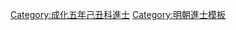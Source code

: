 {{Navbox 
|name = 成化五年己丑科殿試金榜
|title = 成化五年（[[1469年]]）己丑科殿試金榜
|titlestyle = background-color:#FFD700;
|image =
|style = width:100%;text-align:center; 
|groupstyle = text-align:center; background-color:#FFD700;
|liststyle = text-align:center;
|state = {{{state<includeonly>|collapsed</includeonly>}}}
|group1 = 第一甲<br>賜進士及第<br>共3名
|list1 = '''[[張昇 (狀元)|張　昇]]''' - '''[[丁溥|丁　溥]]''' - '''[[董越 (明朝)|董　越]]'''

|group2 = 第二甲<br>賜進士出身<br>共75名
|list2 = [[張璲|張　璲]] - [[費誾|費　誾]] - [[陳珷|陳　珷]] - [[張習 (成化進士)|張　習]] - [[李秉衷]] - [[舒春|舒　春]] - [[陳揆 (成化進士)|陳　揆]] - [[白玢|白　玢]] - [[鄭宏 (成化二甲進士)|鄭　宏]] - [[樂宣|樂　宣]]<br>[[蕭璵|蕭　璵]] - [[梁澤|梁　澤]] - [[王纓|王　纓]] - [[言芳|言　芳]] - [[李延 (成化進士)|李　延]] - [[王瑞 (成化進士)|王　瑞]] - [[閻仲實]] - [[尹龍|尹　龍]] - [[尚絅|尚　絅]] - [[龔澤|龔　澤]]<br>[[郝志義]] - [[鄒儒 (成化己丑進士)|鄒　儒]] - [[馮蘭|馮　蘭]] - [[邵宗|邵　宗]] - [[郁庠|郁　庠]] - [[徐冔|徐　冔]] - [[吳珵 (成化進士)|吳　珵]] - [[李蕙 (成化進士)|李　蕙]] - [[張忱 (成化進士)|張　忱]] - [[毛松齡]]<br>[[黃麟 (成化進士)|黃　麟]] - [[喬維翰]] - [[楊光溥]] - [[張以弘]] - [[鄧存德]] - [[徐與憲]] - [[杨遵 (明朝)|楊　遵]] - [[冀綺|冀　綺]] - [[張禎叔]] - [[沈銳|沈　銳]]<br>[[周瑛 (成化進士)|周　瑛]] - [[張錦 (成化進士)|張　錦]] - [[蔡晟 (成化進士)|蔡　晟]] - [[張縉 (成化己丑進士)|張　縉]] - [[周孟中]] - [[朱紳 (成化進士)|朱　紳]] - [[解賓|解　賓]] - [[侯方|侯　方]] - [[李元鎮 (成化進士)|李元镇]] - [[趙祥|趙　祥]]<br>[[熊景|熊　景]] - [[陸奎|陸　奎]] - [[郭忠|郭　忠]] - [[方守|方　守]] - [[王鼎 (成化己丑進士)|王　鼎]] - [[陳紀 (成化進士)|陳　紀]] - [[張晟 (成化己丑進士)|張　晟]] - [[胡贊|胡　贊]] - [[勒璽|勒　璽]] - [[謝恭|謝　恭]]<br>[[李介|李　介]] - [[王臣 (成化進士)|王　臣]] - [[陳勉 (成化進士)|陳　勉]] - [[屠勳|屠　勳]] - [[崔陞 (明朝)|崔　陞]] - [[姜英 (成化進士)|姜　英]] - [[鄭齡|鄭　齡]] - [[沈璐|沈　璐]] - [[劉憲 (成化己丑進士)|劉　憲]] - [[邵珪|邵　珪]]<br>[[昝誠|昝　誠]] - [[吳瓊 (成化進士)|吳　瓊]] - [[吳珉|吳　珉]] - [[周政 (明朝)|周　政]] - [[奚昌|奚　昌]]<span style="color: #F7F7F7;"> - －－－ - －－－ - －－－ - －－－ - －－－</span>

|group3 = 第三甲<br>賜同進士出身<br>共169名
|list3 = [[張曉 (成化進士)|張　曉]] - [[李經 (成化己丑進士)|李　經]] - [[瞿俊|瞿　俊]] - [[高安 (成化進士)|高　安]] - [[梅江 (成化進士)|梅　江]] - [[尹仁|尹　仁]] - [[謝秉中]] - [[楊惇|楊　惇]] - [[李璡 (成化進士)|李　璡]] - [[刘忠器]]<br>[[楊重|楊　重]] - [[宋經|宋　經]] - [[陳耀|陳　耀]] - [[劉福 (成化進士)|劉　福]] - [[何舜賓]] - [[朱瑄 (成化進士)|朱　瑄]] - [[臧瓊|臧　瓊]] - [[李崙|李　崙]] - [[王廷 (成化進士)|王　廷]] - [[謝綱|謝　綱]]<br>[[堯卿|堯　卿]] - [[包謙|包　謙]] - [[莊恭|莊　恭]] - [[陸珩|陸　珩]] - [[金爵|金　爵]] - [[王珣 (成化進士)|王　珣]] - [[張純 (成化進士)|張　純]] - [[林璞|林　璞]] - [[邵猷|邵　猷]] - [[汪正|汪　正]]<br>[[許暠|許　暠]] - [[梁萬鍾]] - [[邵新 (成化進士)|邵　新]] - [[胡璘|胡　璘]] - [[張淮 (成化進士)|張　淮]] - [[韓邦問]] - [[李晟 (成化進士)|李　晟]] - [[沈純|沈　純]] - [[李景繁]] - [[宋驥|宋　驥]]<br>[[李茂 (成化進士)|李　茂]] - [[張和 (成化進士)|張　和]] - [[陳雲鳳]] - [[趙杲 (成化己丑進士)|趙　杲]] - [[廖德徵]] - [[張銳 (成化己丑進士)|張　銳]] - [[雍泰|雍　泰]] - [[馬隆 (成化進士)|馬　隆]] - [[江源 (成化進士)|江　源]] - [[黃景|黃　景]]<br>[[鄒霶|鄒　霶]] - [[陳寓|陳　寓]] - [[何鑑|何　鑑]] - [[劉規|劉　規]] - [[張鏞|張　鏞]] - [[徐鏞 (成化進士)|徐　鏞]] - [[范聰|范　聰]] - [[熊翀|熊　翀]] - [[林和 (成化進士)|林　和]] - [[李鑑 (成化己丑進士)|李　鑑]]<br>[[李謙 (成化進士)|李　謙]] - [[方岳 (成化進士)|方　岳]] - [[鄭諒|鄭　諒]] - [[雷升|雷　升]] - [[李昊 (成化進士)|李　昊]] - [[李延壽 (成化進士)|李延壽]] - [[王儼 (成化己丑進士)|王　儼]] - [[孫仁 (成化進士)|孫　仁]] - [[王溥 (成化己丑進士)|王　溥]] - [[王舟|王　舟]]<br>[[李恭 (成化直隸進士)|李　恭]] - [[高銓|高　銓]] - [[唐絹|唐　絹]] - [[黃著 (成化進士)|黃　著]] - [[叶亨|葉　亨]] - [[趙艮|趙　艮]] - [[談綱|談　綱]] - [[王京 (成化進士)|王　京]] - [[曹時中]] - [[陈遵毅]]<br>[[楊謐|楊　謐]] - [[賀霖|賀　霖]] - [[張穀 (成化己丑進士)|張　穀]] - [[李良 (成化己丑進士)|李　良]] - [[劉灌|劉　灌]] - [[孫中|孫　中]] - [[林樞|林　樞]] - [[黃文琰]] - [[陳忠 (成化己丑進士)|陳　忠]] - [[蔡元美]]<br>[[俞祿|俞　祿]] - [[黃韶|黃　韶]] - [[嚴賓|嚴　賓]] - [[陳鑑 (成化進士)|陳　鑑]] - [[鄒騏|鄒　騏]] - [[劉長春 (成化進士)|劉長春]] - [[許楫|許　楫]] - [[董安|董　安]] - [[周熊|周　熊]] - [[王錦 (成化進士)|王　錦]]<br>[[戴瑤|戴　瑤]] - [[李釗 (成化己丑進士)|李　釗]] - [[張翊|張　翊]] - [[李恭 (成化河南進士)|李　恭]] - [[周蕃|周　蕃]] - [[王坦 (成化進士)|王　坦]] - [[劉瓊 (成化進士)|劉　瓊]] - [[蔡肅|蔡　肅]] - [[熊佑|熊　佑]] - [[徐瑁|徐　瑁]]<br>[[龔沅|龔　沅]] - [[楊澄|楊　澄]] - [[陳鯉|陳　鯉]] - [[羅元吉]] - [[董通|董　通]] - [[陳密|陳　密]] - [[劉昂 (成化己丑進士)|劉　昂]] - [[奚昊|奚　昊]] - [[李鏡|李　鏡]] - [[徐謙 (成化進士)|徐　謙]]<br>[[姜天錫]] - [[丁镛|丁　鏞]] - [[李俊 (成化進士)|李　俊]] - [[何俊 (成化進士)|何　俊]] - [[葉祚|葉　祚]] - [[李鸞 (成化己丑進士)|李　鸞]] - [[徐瓚 (成化進士)|徐　瓚]] - [[柳應辰]] - [[陳鳳 (成化進士)|陳　鳳]] - [[周郁|周　郁]]<br>[[毛泰|毛　泰]] - [[張璁 (成化己丑進士)|張　璁]] - [[姚倫|姚　倫]] - [[祝瀾|祝　瀾]] - [[王玹 (成化己丑進士)|王　玹]] - [[李進 (明朝)|李　進]] - [[鮑麒|鮑　麒]] - [[樊經|樊　經]] - [[朱守孚]] - [[邵暉|邵　暉]]<br>[[張衎|張　衎]] - [[方珪|方　珪]] - [[盧瑀|盧　瑀]] - [[鄭宏 (成化三甲進士)|鄭　宏]] - [[顧竑|顧　竑]] - [[吳傑 (成化進士)|吳　傑]] - [[蕭冕|蕭　冕]] - [[徐傑 (成化進士)|徐　傑]] - [[顧佐 (尚書)|顧　佐]] - [[李濬 (成化進士)|李　濬]]<br>[[薛珪|薛　珪]] - [[董榮 (成化進士)|董　榮]] - [[彭朗|彭　朗]] - [[郭銓|郭　銓]] - [[齊文|齊　文]] - [[李㵾|李　㵾]] - [[姜宣|姜　宣]] - [[劉瓛 (成化進士)|劉　瓛]] - [[謝顯 (成化進士)|謝　顯]] - [[鄭炯|鄭　炯]]<br>[[王問 (成化進士)|王　問]] - [[張倫 (成化己丑進士)|張　倫]] - [[吳祚|吳　祚]] - [[蕭定 (成化進士)|蕭　定]] - [[吳壞|吳　壞]] - [[林表|林　表]] - [[劉源 (成化進士)|劉　源]] - [[趙聰|趙　聰]] - [[解敏 (成化進士)|解　敏]]<span style="color: #FFFFFF;"> - －－－</span>
|belowstyle = text-align: center; background-color:#FFD700;
|below='''前一科：[[Template:成化二年丙戌科殿試金榜|成化二年丙戌科]]　'''·'''　後一科：[[Template:成化八年壬辰科殿試金榜|成化八年壬辰科]]'''
}}
[[Category:成化五年己丑科進士]]
<noinclude>
[[Category:成化五年己丑科進士| ]]
[[Category:明朝進士模板]]</noinclude>
